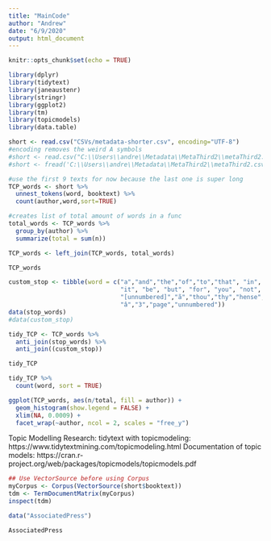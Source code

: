 ```yaml
---
title: "MainCode"
author: "Andrew"
date: "6/9/2020"
output: html_document
---
```


```r
knitr::opts_chunk$set(echo = TRUE)
```

```r
library(dplyr)
library(tidytext)
library(janeaustenr)
library(stringr)
library(ggplot2)
library(tm)
library(topicmodels)
library(data.table)
```

```r
short <- read.csv("CSVs/metadata-shorter.csv", encoding="UTF-8")
#encoding removes the weird A symbols
#short <- read.csv("C:\\Users\\andre\\Metadata\\MetaThird2\\metaThird2.csv")
#short <- fread('C:\\Users\\andre\\Metadata\\MetaThird2\\metaThird2.csv')
```

```r
#use the first 9 texts for now because the last one is super long
TCP_words <- short %>%
  unnest_tokens(word, booktext) %>%
  count(author,word,sort=TRUE)

#creates list of total amount of words in a func
total_words <- TCP_words %>%
  group_by(author) %>%
  summarize(total = sum(n))

TCP_words <- left_join(TCP_words, total_words)

TCP_words
```

```r
custom_stop <- tibble(word = c("a","and","the","of","to","that", "in", "is", 
                               "it", "be", "but", "for", "you", "not", "in", 
                               "[unnumbered]","ã","thou","thy","hense","\210â", "doth", "1", "2",
                               "â","3","page","unnumbered"))
data(stop_words)
#data(custom_stop)

tidy_TCP <- TCP_words %>%
  anti_join(stop_words) %>%
  anti_join((custom_stop))

tidy_TCP
```

```r
tidy_TCP %>%
  count(word, sort = TRUE) 
```

```r
ggplot(TCP_words, aes(n/total, fill = author)) +
  geom_histogram(show.legend = FALSE) +
  xlim(NA, 0.0009) +
  facet_wrap(~author, ncol = 2, scales = "free_y")
```
Topic Modelling Research:
tidytext with topicmodeling: https://www.tidytextmining.com/topicmodeling.html
Documentation of topic models: https://cran.r-project.org/web/packages/topicmodels/topicmodels.pdf

```r
## Use VectorSource before using Corpus
myCorpus <- Corpus(VectorSource(short$booktext))
tdm <- TermDocumentMatrix(myCorpus)
inspect(tdm)
```


```r
data("AssociatedPress")

AssociatedPress

```


